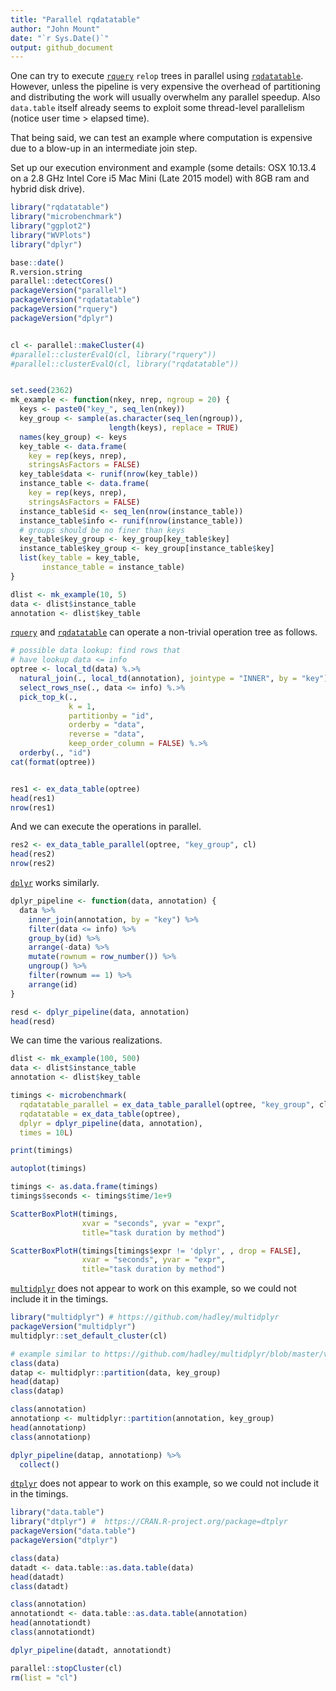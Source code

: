 ```yaml
---
title: "Parallel rqdatatable"
author: "John Mount"
date: "`r Sys.Date()`"
output: github_document
---
```


One can try to execute [`rquery`](https://github.com/WinVector/rquery) `relop` trees in parallel using [`rqdatatable`](https://github.com/WinVector/rqdatatable). However, unless the pipeline is very expensive
the overhead of partitioning and distributing the work will usually overwhelm any parallel speedup.
Also `data.table` itself already seems to exploit some thread-level parallelism (notice user time > elapsed time).

That being said, we can test an example where computation is expensive due to a blow-up in an intermediate join step.

Set up our execution environment and example (some details: OSX 10.13.4 on a 2.8 GHz Intel Core i5 Mac Mini (Late 2015 model) with 8GB ram and hybrid disk drive).

```r
library("rqdatatable")
library("microbenchmark")
library("ggplot2")
library("WVPlots")
library("dplyr")

base::date()
R.version.string
parallel::detectCores()
packageVersion("parallel")
packageVersion("rqdatatable")
packageVersion("rquery")
packageVersion("dplyr")


cl <- parallel::makeCluster(4)
#parallel::clusterEvalQ(cl, library("rquery"))
#parallel::clusterEvalQ(cl, library("rqdatatable"))


set.seed(2362)
mk_example <- function(nkey, nrep, ngroup = 20) {
  keys <- paste0("key_", seq_len(nkey))
  key_group <- sample(as.character(seq_len(ngroup)), 
                      length(keys), replace = TRUE)
  names(key_group) <- keys
  key_table <- data.frame(
    key = rep(keys, nrep),
    stringsAsFactors = FALSE)
  key_table$data <- runif(nrow(key_table))
  instance_table <- data.frame(
    key = rep(keys, nrep),
    stringsAsFactors = FALSE)
  instance_table$id <- seq_len(nrow(instance_table))
  instance_table$info <- runif(nrow(instance_table))
  # groups should be no finer than keys
  key_table$key_group <- key_group[key_table$key]
  instance_table$key_group <- key_group[instance_table$key]
  list(key_table = key_table,
       instance_table = instance_table)
}

dlist <- mk_example(10, 5)
data <- dlist$instance_table
annotation <- dlist$key_table
```

[`rquery`](https://github.com/WinVector/rquery) and [`rqdatatable`](https://github.com/WinVector/rqdatatable) can operate a non-trivial operation tree as follows.

```r
# possible data lookup: find rows that
# have lookup data <= info
optree <- local_td(data) %.>%
  natural_join(., local_td(annotation), jointype = "INNER", by = "key") %.>%
  select_rows_nse(., data <= info) %.>%
  pick_top_k(., 
             k = 1,
             partitionby = "id",
             orderby = "data",
             reverse = "data",
             keep_order_column = FALSE) %.>%
  orderby(., "id")
cat(format(optree))


res1 <- ex_data_table(optree)
head(res1)
nrow(res1)
```

And we can execute the operations in parallel.

```r
res2 <- ex_data_table_parallel(optree, "key_group", cl)
head(res2)
nrow(res2)
```

[`dplyr`](https://CRAN.R-project.org/package=dplyr) works similarly.

```r
dplyr_pipeline <- function(data, annotation) {
  data %>%
    inner_join(annotation, by = "key") %>%
    filter(data <= info) %>%
    group_by(id) %>%
    arrange(-data) %>%
    mutate(rownum = row_number()) %>%
    ungroup() %>%
    filter(rownum == 1) %>%
    arrange(id)
}

resd <- dplyr_pipeline(data, annotation)
head(resd)
```

We can time the various realizations.

```r
dlist <- mk_example(100, 500)
data <- dlist$instance_table
annotation <- dlist$key_table

timings <- microbenchmark(
  rqdatatable_parallel = ex_data_table_parallel(optree, "key_group", cl),
  rqdatatable = ex_data_table(optree),
  dplyr = dplyr_pipeline(data, annotation),
  times = 10L)
```

```r
print(timings)

autoplot(timings)

timings <- as.data.frame(timings)
timings$seconds <- timings$time/1e+9

ScatterBoxPlotH(timings, 
                xvar = "seconds", yvar = "expr", 
                title="task duration by method")

ScatterBoxPlotH(timings[timings$expr != 'dplyr', , drop = FALSE],
                xvar = "seconds", yvar = "expr", 
                title="task duration by method")
```



[`multidplyr`](https://github.com/hadley/multidplyr) does not appear to work on this example,
so we could not include it in the timings.

```r
library("multidplyr") # https://github.com/hadley/multidplyr
packageVersion("multidplyr")
multidplyr::set_default_cluster(cl)

# example similar to https://github.com/hadley/multidplyr/blob/master/vignettes/multidplyr.Rmd
class(data)
datap <- multidplyr::partition(data, key_group)
head(datap)
class(datap)

class(annotation)
annotationp <- multidplyr::partition(annotation, key_group)
head(annotationp)
class(annotationp)

dplyr_pipeline(datap, annotationp) %>%
  collect()
```

[`dtplyr`](https://CRAN.R-project.org/package=dtplyr) does not appear to work on this example,
so we could not include it in the timings.

```r
library("data.table")
library("dtplyr") #  https://CRAN.R-project.org/package=dtplyr
packageVersion("data.table")
packageVersion("dtplyr")

class(data)
datadt <- data.table::as.data.table(data)
head(datadt)
class(datadt)

class(annotation)
annotationdt <- data.table::as.data.table(annotation)
head(annotationdt)
class(annotationdt)

dplyr_pipeline(datadt, annotationdt)
```


```r
parallel::stopCluster(cl)
rm(list = "cl")
```
